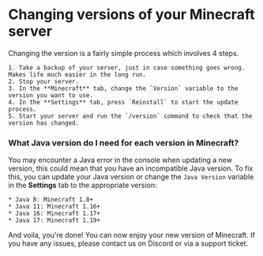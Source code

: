 # Changing versions of your Minecraft server

Changing the version is a fairly simple process which involves 4 steps.

    1. Take a backup of your server, just in case something goes wrong. Makes life much easier in the long run.
    2. Stop your server.
    3. In the **Minecraft** tab, change the `Version` variable to the version you want to use.
    4. In the **Settings** tab, press `Reinstall` to start the update process.
    5. Start your server and run the `/version` command to check that the version has changed.

### What Java version do I need for each version in Minecraft?

You may encounter a Java error in the console when updating a new version, this could mean that you have an incompatible Java version. To fix this, you can update your Java version or change the `Java Version` variable in the **Settings** tab to the appropriate version:

    * Java 8: Minecraft 1.8+
    * Java 11: Minecraft 1.16+
    * Java 16: Minecraft 1.17+
    * Java 17: Minecraft 1.19+



And voila, you're done! You can now enjoy your new version of Minecraft. If you have any issues, please contact us on Discord or via a support ticket.